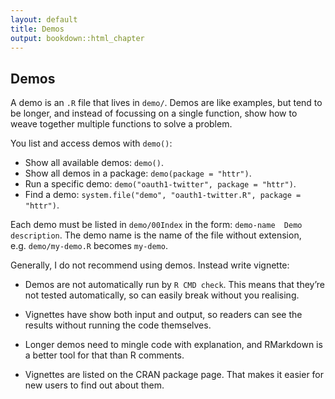```yaml
---
layout: default
title: Demos
output: bookdown::html_chapter
---
```


## Demos

A demo is an `.R` file that lives in `demo/`. Demos are like examples, but tend to be longer, and instead of focussing on a single function, show how to weave together multiple functions to solve a problem.

You list and access demos with `demo()`:

* Show all available demos: `demo()`.
* Show all demos in a package: `demo(package = "httr")`.
* Run a specific demo: `demo("oauth1-twitter", package = "httr")`.
* Find a demo: `system.file("demo", "oauth1-twitter.R", package = "httr")`.

Each demo must be listed in `demo/00Index` in the form: `demo-name  Demo description`. The demo name is the name of the file without extension, e.g. `demo/my-demo.R` becomes `my-demo`.

Generally, I do not recommend using demos. Instead write vignette:

* Demos are not automatically run by `R CMD check`. This means that they're
  not tested automatically, so can easily break without you realising.

* Vignettes have show both input and output, so readers can see the results 
  without running the code themselves.

* Longer demos need to mingle code with explanation, and RMarkdown is a better
  tool for that than R comments.

* Vignettes are listed on the CRAN package page. That makes it easier for 
  new users to find out about them.
